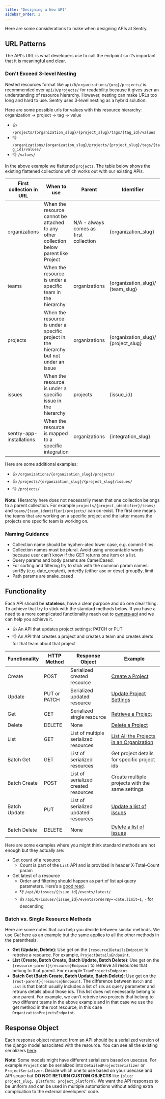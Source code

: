 ```yaml
---
title: "Designing a New API"
sidebar_order: 2
---
```

Here are some considerations to make when designing APIs at Sentry. 

## URL Patterns
The API's URL is what developers use to call the endpoint so it’s important that it is meaningful and clear.

### Don't Exceed 3-level Nesting
Nested resources format like `api/0/organizations/{org}/projects/` is recommended over `api/0/projects/` for readability because it gives user an understanding of resource hierarchy. However, nesting can make URLs too long and hard to use. Sentry uses 3-level nesting as a hybrid solution. 

Here are some possible urls for values with this resource hierarchy: organization -> project -> tag -> value
- 👍 `/projects/{organization_slug}/{project_slug}/tags/{tag_id}/values`
- 👎 `/organizations/{organization_slug}/projects/{project_slug}/tags/{tag_id}/values/`
- 👎 `/values/`

In the above example we flattened `projects`. The table below shows the existing flattened collections which works out with our existing APIs.

| First collection in URL | When to use | Parent | Identifier | Example |
| --- | --------- | ----- | --- | --- |
| organizations | When the resource cannot be attached to any other collection below parent like Project | N/A - always comes as first collection | {organization_slug} | [Create a New Team](https://docs.sentry.io/api/teams/create-a-new-team/) |
| teams | When the resource is under a specific team in the hierarchy | organizations | {organization_slug}/ {team_slug} | [Retreive Team Stats](https://docs.sentry.io/api/teams/retrieve-event-counts-for-a-team/) | 
| projects | When the resource is under a specific project in the hierarchy but not under an issue | organizations | {organization_slug}/ {project_slug} | [Create a New Client Key](https://docs.sentry.io/api/projects/create-a-new-client-key/)|
| issues | When the resource is under a specific issue in the hierarchy | projects | {issue_id} | [List an Issue's Events](https://docs.sentry.io/api/events/list-an-issues-events/)|
| sentry-app-installations | When the resource is mapped to a specific integration | organizations | {integration_slug} | [Delete an External Issue](https://docs.sentry.io/api/integration/delete-an-external-issue/)|

Here are some additional examples:
- 👍 `/organizations/{organization_slug}/projects/`
- 👍 `/projects/{organization_slug}/{project_slug}/issues/`
- 👎 `/projects/`

**Note:** Hierarchy here does not necessarily mean that one collection belongs to a parent collection. For example `projects/{project_identifier}/teams/` and `teams/{team_identifier}/projects/` can co-exist. The first one means the teams that are working on a specific project and the latter means the projects one specific team is working on.

### Naming Guidance
- Collection name should be hyphen-ated lower case, e.g. commit-files.
- Collection names must be plural. Avoid using uncountable words because user can’t know if the GET returns one item or a list.
- Query params and body params are CamelCased. 
- For sorting and filtering try to stick with the common param names: sortBy (e.g. date_created), orderBy (either asc or desc) groupBy, limit 
- Path params are snake_cased

## Functionality
Each API should be **stateless**, have a clear purpose and do one clear thing. To achieve that try to stick with the standard methods below. If you have a need to a more complicated functionality reach out to [owners-api](https://github.com/orgs/getsentry/teams/owners-api) and we can help you achieve it.

- 👍 An API that updates project settings: PATCH or PUT
- 👎 An API that creates a project and creates a team and creates alerts for that team about that project

| Functionality | HTTP Method | Response Object | Example |
| --- | ---- | ---- | ---- |
| Create | POST | Serialized created resource | [Create a Project](https://github.com/getsentry/sentry/blob/756bda4419cfaf28b2e351278a5c4c1665082eba/src/sentry/api/endpoints/team_projects.py#L156) |
| Update | PUT or PATCH | Serialized updated resource | [Update Project Settings](https://github.com/getsentry/sentry/blob/756bda4419cfaf28b2e351278a5c4c1665082eba/src/sentry/api/endpoints/project_details.py#L474) |
| Get | GET | Serialized single resource | [Retrieve a Project](https://github.com/getsentry/sentry/blob/756bda4419cfaf28b2e351278a5c4c1665082eba/src/sentry/api/endpoints/project_details.py#L415) |
| Delete | DELETE | None | [Delete a Project](https://github.com/getsentry/sentry/blob/756bda4419cfaf28b2e351278a5c4c1665082eba/src/sentry/api/endpoints/project_details.py#L840) |
| List | GET | List of multiple serialized resources | [List All the Projects in an Organization](https://github.com/getsentry/sentry/blob/756bda4419cfaf28b2e351278a5c4c1665082eba/src/sentry/api/endpoints/organization_projects.py#L49) |
| Batch Get | GET | List of serialized resources | Get project details for specific project ids |
| Batch Create | POST | List of serialized created resources | Create multiple projects with the same settings  |
| Batch Update | PUT | List of serialized updated resources | [Update a list of issues](https://github.com/getsentry/sentry/blob/ea14f740c78b8df68281ffad6a3bf3709ed3d5b5/src/sentry/api/endpoints/organization_group_index.py#L379) |
| Batch Delete | DELETE | None | [Delete a list of issues](https://github.com/getsentry/sentry/blob/ea14f740c78b8df68281ffad6a3bf3709ed3d5b5/src/sentry/api/endpoints/organization_group_index.py#L467)|

Here are some examples where you might think standard methods are not enough but they actually are:
- Get count of a resource
    - Count is part of the `List` API and is provided in header X-Total-Count param
- Get latest of a resource
    - Order and filtering should happen as part of list api query parameters. Here’s a [good read](https://www.moesif.com/blog/technical/api-design/REST-API-Design-Filtering-Sorting-and-Pagination/).
    - 👎 `/api/0/issues/{issue_id}/events/latest/`
    - 👍 `/api/0/issues/{issue_id}/events?orderBy=-date,limit=1`, `-` for descending

### Batch vs. Single Resource Methods
Here are some notes that can help you decide between similar methods. We use *Get* here as an example but the same applies to all the other methods in the parenthesis.
- **Get (Update, Delete)**: Use get on the `{resource}DetailsEndpoint` to retreive a resource. For example, `ProjectDetailsEndpoint`.
- **List (Create, Batch Create, Batch Update, Batch Delete)**: Use get on the `{resource-parent}{resource}Endpoint` to retreive all resources that belong to that parent. For example `TeamProjectsEndpoint`.
- **Batch Get (Batch Create, Batch Update, Batch Delete)**: Use get on the `{root-parent}{resource}Endpoint`. The difference between `Batch` and `List` is that batch usually includes a list of `ids` as query parameter and retruns details about those ids. This list does not necessarily belong to one parent. For example, we can't retreive two projects that belong to two different teams in the above example and in that case we use the get method in the root resource, in this case `OrganizationProjectsEndpoint`.

## Response Object
Each response object returned from an API should be a serialized version of the django model associated with the resource. You can see all the existing serializers [here](https://github.com/getsentry/sentry/tree/master/src/sentry/api/serializers/models).

**Note:** Some models might have different serializers based on usecase. For example `Project` can be serialized into `DetailedProjectSerializer` or `ProjectSerializer`. Decide which one to use based on your usecase and API scope but **DO NOT RETURN CUSTOM OBJECTS** like `{slug: project_slug, platform: project_platform}`. We want the API responses to be uniform and can be used in multiple automations without adding extra complication to the external developers' code.